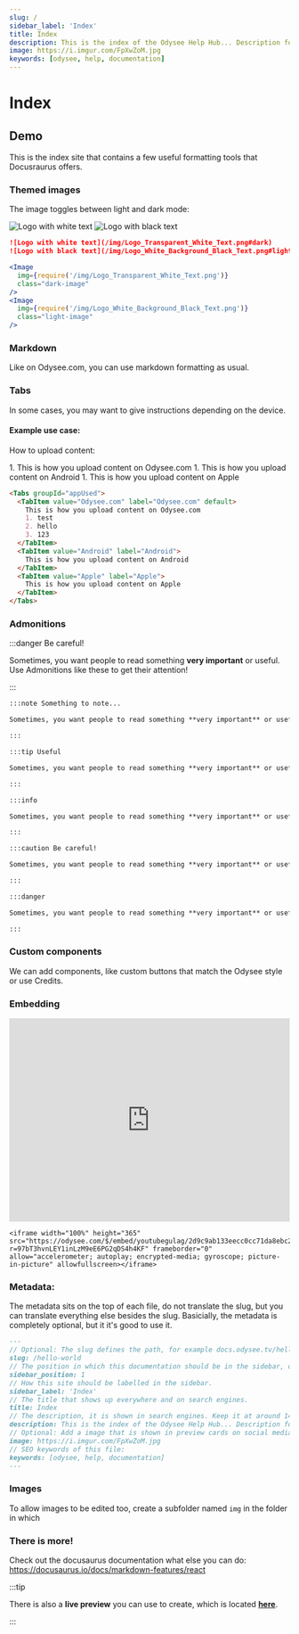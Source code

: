 ```yaml
---
slug: /
sidebar_label: 'Index'
title: Index
description: This is the index of the Odysee Help Hub... Description for search engines.
image: https://i.imgur.com/FpXwZoM.jpg
keywords: [odysee, help, documentation]
---
```


# Index

## Demo

This is the index site that contains a few useful formatting tools that Docusraurus offers.

### Themed images

The image toggles between light and dark mode:

![Logo with white text](/img/Logo_Transparent_White_Text.png#dark)
![Logo with black text](/img/Logo_White_Background_Black_Text.png#light)

```markdown
![Logo with white text](/img/Logo_Transparent_White_Text.png#dark)
![Logo with black text](/img/Logo_White_Background_Black_Text.png#light)
```

```jsx
<Image
  img={require('/img/Logo_Transparent_White_Text.png')}
  class="dark-image"
/>
<Image
  img={require('/img/Logo_White_Background_Black_Text.png')}
  class="light-image"
/>
```

### Markdown

Like on Odysee.com, you can use markdown formatting as usual.

### Tabs


In some cases, you may want to give instructions depending on the device.

#### Example use case:

How to upload content:

<Tabs groupId="appUsed">
  <TabItem value="Odysee.com" label="Odysee.com" default>
    1. This is how you upload content on Odysee.com
  </TabItem>
  <TabItem value="Android" label="Android">
    1. This is how you upload content on Android
  </TabItem>
  <TabItem value="Apple" label="Apple">
    1. This is how you upload content on Apple
  </TabItem>
</Tabs>

```markdown
<Tabs groupId="appUsed">
  <TabItem value="Odysee.com" label="Odysee.com" default>
    This is how you upload content on Odysee.com
    1. test
    2. hello
    3. 123
  </TabItem>
  <TabItem value="Android" label="Android">
    This is how you upload content on Android
  </TabItem>
  <TabItem value="Apple" label="Apple">
    This is how you upload content on Apple
  </TabItem>
</Tabs>
```

### Admonitions

:::danger Be careful!

Sometimes, you want people to read something **very important** or useful. Use Admonitions like these to get their attention!

:::

```markdown
:::note Something to note...

Sometimes, you want people to read something **very important** or useful. Use Admonitions like these to get their attention!

:::

:::tip Useful

Sometimes, you want people to read something **very important** or useful. Use Admonitions like these to get their attention!

:::

:::info

Sometimes, you want people to read something **very important** or useful. Use Admonitions like these to get their attention!

:::

:::caution Be careful!

Sometimes, you want people to read something **very important** or useful. Use Admonitions like these to get their attention!

:::

:::danger

Sometimes, you want people to read something **very important** or useful. Use Admonitions like these to get their attention!

:::
```

### Custom components

We can add components, like custom buttons that match the Odysee style or use <Credits/> Credits.

### Embedding

<iframe
  width="100%"
  height="365"
  src="https://odysee.com/$/embed/youtubegulag/2d9c9ab133eecc0cc71da8ebc2dbe72ff634a2ff?r=97bT3hvnLEY1inLzM9eE6PG2qDS4h4KF"
  frameborder="0"
  allow="accelerometer; autoplay; encrypted-media; gyroscope; picture-in-picture"
  allowfullscreen
></iframe>

```
<iframe width="100%" height="365" src="https://odysee.com/$/embed/youtubegulag/2d9c9ab133eecc0cc71da8ebc2dbe72ff634a2ff?r=97bT3hvnLEY1inLzM9eE6PG2qDS4h4KF" frameborder="0" allow="accelerometer; autoplay; encrypted-media; gyroscope; picture-in-picture" allowfullscreen></iframe>
```

### Metadata:

The metadata sits on the top of each file, do not translate the slug, but you can translate everything else besides the slug. Basicially, the metadata is completely optional, but it it's good to use it.

```markdown
---
// Optional: The slug defines the path, for example docs.odysee.tv/hello-world. If not defined, just the file name is being used (without the `.mdx` ending).
slug: /hello-world
// The position in which this documentation should be in the sidebar, optional.
sidebar_position: 1
// How this site should be labelled in the sidebar.
sidebar_label: 'Index'
// The title that shows up everywhere and on search engines.
title: Index
// The description, it is shown in search engines. Keep it at around 140 characters.
description: This is the index of the Odysee Help Hub... Description for search engines.
// Optional: Add a image that is shown in preview cards on social media if people share this page.
image: https://i.imgur.com/FpXwZoM.jpg
// SEO keywords of this file:
keywords: [odysee, help, documentation]
---
```

### Images

To allow images to be edited too, create a subfolder named `img` in the folder in which

### There is more!

Check out the docusaurus documentation what else you can do: https://docusaurus.io/docs/markdown-features/react

:::tip

There is also a **live preview** you can use to create, which is located **[here](https://stackblitz.com/edit/github-deydeg?file=docs%2Fintro.md)**.

:::
